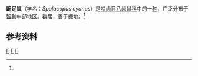 {{Speciesbox 
| taxon = Spalacopus cyanus
| authority = [[约翰·格奥尔格·瓦格勒|Wagler]]，1832
| image = Cururo.jpg
| status = LC
| status_system = iucn3.1
| status_ref = <ref name=iucn>{{IUCN2008|assessors=Lessa, E., Ojeda, R. & Bidau, C.|year=2008|id=20427|title=Spalacopus cyanus|downloaded=5 January 2009}}</ref>
}}
'''鼢足鼠'''（学名：''Spalacopus cyanus''）是[[啮齿目|啮齿目]][[八齿鼠科|八齿鼠科]]中的一[[物种|种]]，广泛分布于[[智利|智利]]中部地区。群居，善于掘地。<ref name=iucn/>

==参考资料==
{{reflist}}

{{Taxonbar}}

[[Category:IUCN红色名录无危物种|F]]
[[Category:八齿鼠科|F]]
[[Category:智利動物|F]]